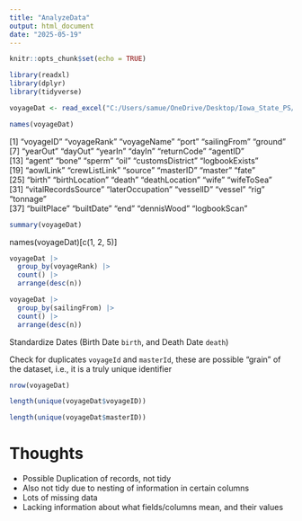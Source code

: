 ```yaml
---
title: "AnalyzeData"
output: html_document
date: "2025-05-19"
---
```


```r
knitr::opts_chunk$set(echo = TRUE)
```

```r
library(readxl)
library(dplyr)
library(tidyverse)
```

```r
voyageDat <- read_excel("C:/Users/samue/OneDrive/Desktop/Iowa_State_PS/SIDI 2025/voyages_20211020.xlsx")
```

```r
names(voyageDat)
```

[1] "voyageID"           "voyageRank"         "voyageName"         "port"               "sailingFrom"        "ground"            
[7] "yearOut"            "dayOut"             "yearIn"             "dayIn"              "returnCode"         "agentID"           
[13] "agent"              "bone"               "sperm"              "oil"                "customsDistrict"    "logbookExists"     
[19] "aowlLink"           "crewListLink"       "source"             "masterID"           "master"             "fate"              
[25] "birth"              "birthLocation"      "death"              "deathLocation"      "wife"               "wifeToSea"         
[31] "vitalRecordsSource" "laterOccupation"    "vesselID"           "vessel"             "rig"                "tonnage"           
[37] "builtPlace"         "builtDate"          "end"                "dennisWood"         "logbookScan" 

```r
summary(voyageDat)
```

names(voyageDat)[c(1, 2, 5)]

```r
voyageDat |> 
  group_by(voyageRank) |> 
  count() |> 
  arrange(desc(n))
```

```r
voyageDat |> 
  group_by(sailingFrom) |> 
  count() |> 
  arrange(desc(n))
```

Standardize Dates (Birth Date `birth`, and Death Date `death`)

Check for duplicates `voyageId` and `masterId`, these are possible "grain" of the dataset, i.e., it is a truly unique identifier

```r
nrow(voyageDat)
```

```r
length(unique(voyageDat$voyageID))
```

```r
length(unique(voyageDat$masterID))
```

# Thoughts

- Possible Duplication of records, not tidy 
- Also not tidy due to nesting of information in certain columns
- Lots of missing data
- Lacking information about what fields/columns mean, and their values 

